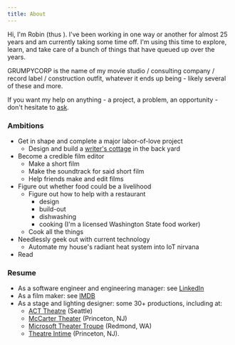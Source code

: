 ```yaml
---
title: About
---
```



Hi, I'm Robin (thus <Icon sprite={GrumpyRobin} className="h1 w1" />).
I've been working in one way or another for almost 25 years and am currently taking some time off.
I'm using this time to explore, learn, and take care of a bunch of things that have queued up over the years.

<span class="grumpycorp">GRUMPYCORP</span> is the name of my movie studio / consulting company / record label / construction outfit, whatever it ends up being - likely several of these and more.

If you want my help on anything - a project, a problem, an opportunity - don't hesitate to [ask](mailto:robin@grumpycorp.com).

### Ambitions

- Get in shape and complete a major labor-of-love project
  - Design and build a [writer's cottage](/tags/cottage/) in the back yard
- Become a credible film editor
  - Make a short film
  - Make the soundtrack for said short film
  - Help friends make and edit films
- Figure out whether food could be a livelihood
  - Figure out how to help with a restaurant
    - design
    - build-out
    - dishwashing
    - cooking (I'm a licensed Washington State food worker)
  - Cook all the things
- Needlessly geek out with current technology
  - Automate my house's radiant heat system into IoT nirvana
- Read

### Resume

- As a software engineer and engineering manager: see [LinkedIn](https://www.linkedin.com/in/robingiese)
- As a film maker: see [IMDB](https://www.imdb.com/name/nm8515322/)
- As a stage and lighting designer: some 30+ productions, including at:
  - [ACT Theatre](http://www.acttheatre.org/) (Seattle)
  - [McCarter Theater](https://www.mccarter.org/) (Princeton, NJ)
  - [Microsoft Theater Troupe](https://www.facebook.com/MicrosoftTheaterTroupe/) (Redmond, WA)
  - [Theatre Intime](https://www.theatreintime.org/) (Princeton, NJ).

